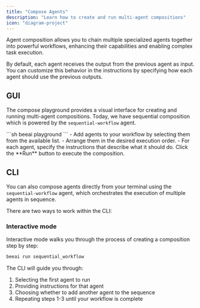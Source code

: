 ```yaml
---
title: "Compose Agents"
description: "Learn how to create and run multi-agent compositions"
icon: "diagram-project"
---
```


Agent composition allows you to chain multiple specialized agents together into powerful workflows, enhancing their capabilities and enabling complex task execution.

By default, each agent receives the output from the previous agent as input. You can customize this behavior in the instructions by specifying how each agent should use the previous outputs.

## GUI

The compose playground provides a visual interface for creating and running multi-agent compositions. Today, we have sequential composition which is powered by the `sequential-workflow` agent.

<Steps>
    <Step title="Launch the web interface">
        ```sh
        beeai playground
        ```
    </Step>
    <Step title="Compose agents">
        - Add agents to your workflow by selecting them from the available list.
        - Arrange them in the desired execution order.
        - For each agent, specify the instructions that describe what it should do.
    </Step>
    <Step title="Run your workflow">
        Click the **Run** button to execute the composition.
    </Step>
</Steps>

## CLI

You can also compose agents directly from your terminal using the `sequential-workflow` agent, which orchestrates the execution of multiple agents in sequence.

There are two ways to work within the CLI:

### Interactive mode

Interactive mode walks you through the process of creating a composition step by step:

```sh
beeai run sequential_workflow
```

The CLI will guide you through:
1. Selecting the first agent to run
2. Providing instructions for that agent
3. Choosing whether to add another agent to the sequence
4. Repeating steps 1-3 until your workflow is complete
